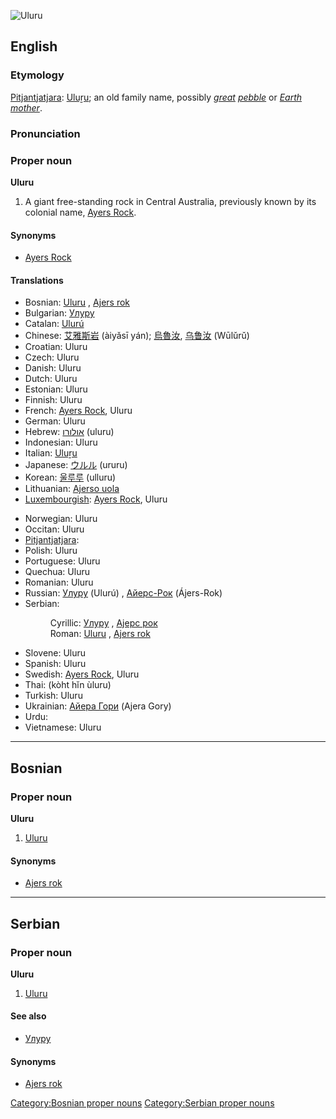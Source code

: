 [[Image:Uluru_Australia%281%29.jpg|thumb|right|Uluru]]
{{wikipedia}}
==English==

===Etymology===
[[Pitjantjatjara]]: [[Uluṟu]]; an old family name, possibly ''[[great]] [[pebble]]'' or ''[[Earth]] [[mother]]''.

===Pronunciation===
{{SAMPA|'uluru}}

===Proper noun===
'''Uluru'''

# A giant free-standing rock in Central Australia, previously known by its colonial name, [[Ayers Rock]].

====Synonyms====
*[[Ayers Rock]]<!-- was it ever officially Ayer’s Rock with an apostrope? -->

====Translations====
{{top}}
*Bosnian: [[Uluru#Bosnian|Uluru]] {{m}}, [[Ajers rok#Bosnian|Ajers rok]] {{m}}
*Bulgarian: [[Улуру]]
*Catalan: [[Ulurú]]
*Chinese: [[艾雅斯岩]] (àiyǎsī yán); [[烏魯汝]], [[乌鲁汝]] (Wūlǔrǔ)
*Croatian: Uluru
*Czech: Uluru
*Danish: Uluru
*Dutch: Uluru
*Estonian: Uluru
*Finnish: Uluru
*French: [[Ayers Rock#French|Ayers Rock]], Uluru
*German: Uluru
*Hebrew: [[אולורו]] (uluru) {{m}}
*Indonesian: Uluru
*Italian: [[Uluṟu]]
*Japanese: [[ウルル]] (ururu)
*Korean: [[울루루]] (ulluru)
*Lithuanian: [[Ajerso uola]]
*[[Luxembourgish]]: [[Ayers Rock]], Uluru
{{mid}}
*Norwegian: Uluru
*Occitan: Uluru
*[[Pitjantjatjara]]: {{unicode|[[Uluṟu]]}}
*Polish: Uluru
*Portuguese: Uluru {{m}}
*Quechua: Uluru
*Romanian: Uluru
*Russian: [[Улуру#Russian|Улуру]] (Ulurú) {{m}}, [[Айерс-Рок]] (Ájers-Rok) {{m}}
*Serbian:
*:Cyrillic: [[Улуру#Serbian|Улуру]] {{m}}, [[Ајерс рок]] {{m}}
*:Roman: [[Uluru#Serbian|Uluru]] {{m}}, [[Ajers rok#Serbian|Ajers rok]] {{m}}
*Slovene: Uluru
*Spanish: Uluru {{m}}
*Swedish: [[Ayers Rock]], Uluru
*Thai: {{Thai|[[โขดหินอุลูรู]]}} (kòht hĭn ùluru)
*Turkish: Uluru
*Ukrainian: [[Айера Гори]] (Ajera Gory)
*Urdu: {{ur-Arab|[[اولورو]]}}
*Vietnamese: Uluru
{{bottom}}

----

==Bosnian==

===Proper noun===
'''Uluru''' {{m}}

# [[#English|Uluru]]

====Synonyms====
*[[Ajers rok#Bosnian|Ajers rok]]

[[Category:Bosnian proper nouns]]

----

==Serbian==

===Proper noun===
'''Uluru''' {{m}}

# [[#English|Uluru]]

====See also====
*[[Улуру#Serbian|Улуру]]

====Synonyms====
*[[Ajers rok#Serbian|Ajers rok]]

[[Category:Serbian proper nouns]]
